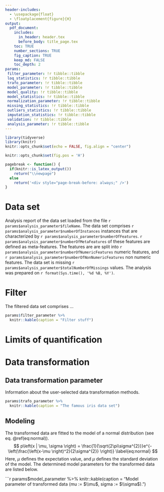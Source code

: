 ```yaml
---
header-includes:
  - \usepackage{float}
  - \floatplacement{figure}{H}
output:
  pdf_document:
    includes:
      in_header: header.tex
      before_body: title_page.tex
    toc: TRUE
    number_sections: TRUE
    fig_caption: TRUE
    keep_md: FALSE
    toc_depth: 2
params:
 filter_parameter: !r tibble::tibble
 loq_statistics: !r tibble::tibble
 trafo_parameter: !r tibble::tibble
 model_parameter: !r tibble::tibble
 model_quality: !r tibble::tibble
 model_statistics: !r tibble::tibble
 normalization_parameter: !r tibble::tibble
 missing_statistics: !r tibble::tibble
 outliers_statistics: !r tibble::tibble
 imputation_statistics: !r tibble::tibble
 validation: !r tibble::tibble
 analysis_parameter: !r tibble::tibble
---
```




```r
library(tidyverse)
library(knitr)
knitr::opts_chunk$set(echo = FALSE, fig.align = "center")
```
```r
knitr::opts_chunk$set(fig.pos = 'H')
```
```r
pagebreak <- function() {
  if(knitr::is_latex_output())
    return("\\newpage")
  else
    return('<div style="page-break-before: always;" />')
}
```


\newpage
# Data set
Analysis report of the data set loaded from the file `r params$analysis_parameter$fileName`. The data set comprises `r params$analysis_parameter$numberOfInstances` instances that are characterized by `r params$analysis_parameter$numberOfFeatures`. `r params$analysis_parameter$numberOfMetaFeatures` of these features are defined as meta-features. The features are are split into `r params$analysis_parameter$numberOfNumericFeatures` numeric features, and `r params$analysis_parameter$numberOfNonNumericFeatures` non numeric features. The data set is missing `r params$analysis_parameter$totalNumberOfMissings` values. The analysis was prepared on `r format(Sys.time(), '%d %B, %Y')`.


# Filter
The filtered data set comprises ...
```r

params$filter_parameter %>%
  knitr::kable(caption = "Filter stuff")
```

# Limits of quantification

# Data transformation

## Data transformation parameter
Information about the user-selected data transformation methods.
```r

params$trafo_parameter %>%
  knitr::kable(caption = "The famous iris data set")
```

## Modeling
The transformed data are fitted to the model of a normal distribution (see eq. \@ref(eq:normal)).
$$
p\left(x | \mu, \sigma \right) = \frac{1}{\sqrt{2\pi\sigma^{2}}}e^{-\left(\frac{\left(x-\mu \right)^2}{2\sigma^{2}} \right)}
\label{eq:normal}
$$
Here, $\mu$ defines the expectation value, and $\mu$ defines the standard deviation of the model. The determined model parameters for the transformed data are listed below.

```r

params$model_parameter %>%
  knitr::kable(caption = "Model parameter of transformed data (mu := $\\mu$, sigma := $\\sigma$).")
